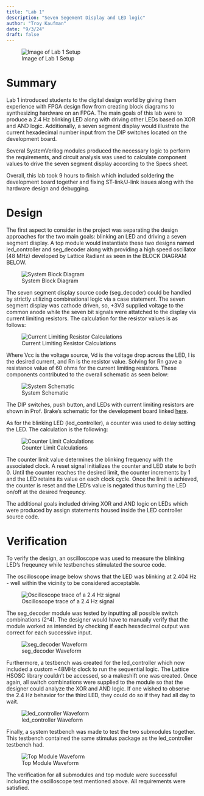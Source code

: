 ```yaml
---
title: "Lab 1"
description: "Seven Segement Display and LED logic"
author: "Troy Kaufman"
date: "9/3/24"
draft: false
---
```



![Image of Lab 1 Setup](images/lab1_image_full.jpg)

# Summary
Lab 1 introduced students to the digital design world by giving them experience with FPGA design flow from creating block diagrams to synthesizing hardware on an FPGA. The main goals of this lab were to produce a 2.4 Hz blinking LED along with driving other LEDs based on XOR and AND logic. Additionally, a seven segment display would illustrate the current hexadecimal number input from the DIP switches located on the development board. 

Several SystemVerilog modules produced the necessary logic to perform the requirements, and circuit analysis was used to calculate component values to drive the seven segment display according to the Specs sheet. 

Overall, this lab took 9 hours to finish which included soldering the development board together and fixing ST-link/J-link issues along with the hardware design and debugging.

# Design
The first aspect to consider in the project was separating the design approaches for the two main goals: blinking an LED and driving a seven segment display. A top module would instantiate these two designs named led_controller and seg_decoder along with providing a high speed oscillator (48 MHz) developed by Lattice Radiant as seen in the BLOCK DIAGRAM BELOW. 

![System Block Diagram](images/block_diagram.jpg) 

The seven segment display source code (seg_decoder) could be handled by strictly utilizing combinational logic via a case statement. The seven segment display was cathode driven, so, +3V3 supplied voltage to the common anode while the seven bit signals were attatched to the display via current limiting resistors. The calculation for the resistor values is as follows:

![Current Limiting Resistor Calculations](images/resistor_calculations.jpg)

Where Vcc is the voltage source, Vd is the voltage drop across the LED, I is the desired current, and Rn is the resistor value. Solving for Rn gave a resistance value of 60 ohms for the current limiting resistors. These components contributed to the overall schematic as seen below: 

![System Schematic](images/lab1_schematic.jpg)

The DIP switches, push button, and LEDs with current limiting resistors are shown in Prof. Brake's schematic for the development board linked [here](https://hmc-e155.github.io/assets/doc/E155%20Development%20Board%20Schematic.pdf). 

As for the blinking LED (led_controller), a counter was used to delay setting the LED. The calculation is the following:

![Counter Limit Calculations](images/counter_limit.jpg)

The counter limit value determines the blinking frequency with the associated clock. A reset signal initializes the counter and LED state to both 0. Until the counter reaches the desired limit, the counter increments by 1 and the LED retains its value on each clock cycle. Once the limit is achieved, the counter is reset and the LED's value is negated thus turning the LED on/off at the desired freqeuncy. 

The additional goals included driving XOR and AND logic on LEDs which were produced by assign statements housed inside the LED controller source code. 

# Verification
To verify the design, an oscilloscope was used to measure the blinking LED's freqeuncy while testbenches stimulated the source code. 

The oscilloscope image below shows that the LED was blinking at 2.404 Hz - well within the vicinity to be considered acceptable.

![Oscilloscope trace of a 2.4 Hz signal](images/blinking_led_freq.jpg)

The seg_decoder module was tested by inputting all possible switch combinations (2^4). The designer would have to manually verify that the module worked as intended by checking if each hexadecimal output was correct for each successive input.

![seg_decoder Waveform](images/seg_decoder_tb_image.jpg)

Furthermore, a testbench was created for the led_controller which now included a custom ~48MHz clock to run the sequential logic. The Lattice HSOSC library couldn't be accessed, so a makeshift one was created. Once again, all switch combinations were supplied to the module so that the designer could analyze the XOR and AND logic. If one wished to observe the 2.4 Hz behavior for the third LED, they could do so if they had all day to wait.

![led_controller Waveform](images/led_controller_tb_image.jpg)

Finally, a system testbench was made to test the two submodules together. This testbench contained the same stimulus package as the led_controller testbench had. 

![Top Module Waveform](images/lab1_tk_tb_image.jpg)

The verification for all submodules and top module were successful including the oscilloscope test mentioned above. All requirements were satisfied. 